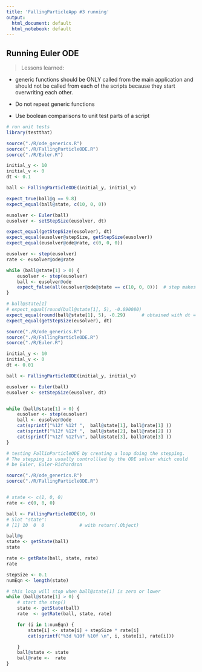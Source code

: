 ```yaml
---
title: 'FallingParticleApp #3 running'
output:
  html_document: default
  html_notebook: default
---
```


## Running Euler ODE
> Lessons learned: 

* generic functions should be ONLY called from the main application and
should not be called from each of the scripts because they start overwriting
each other.

* Do not repeat generic functions

* Use boolean comparisons to unit test parts of a script


```r
# run unit tests
library(testthat)

source("./R/ode_generics.R")
source("./R/FallingParticleODE.R")
source("./R/Euler.R")

initial_y <- 10
initial_v <- 0
dt <- 0.1

ball <- FallingParticleODE(initial_y, initial_v)

expect_true(ball@g == 9.8)
expect_equal(ball@state, c(10, 0, 0))

eusolver <- Euler(ball)
eusolver <- setStepSize(eusolver, dt)

expect_equal(getStepSize(eusolver), dt)
expect_equal(eusolver@stepSize, getStepSize(eusolver))
expect_equal(eusolver@ode@rate, c(0, 0, 0))

eusolver <- step(eusolver)
rate <- eusolver@ode@rate

while (ball@state[1] > 0) {
    eusolver <- step(eusolver)
    ball <- eusolver@ode
    expect_false(all(eusolver@ode@state == c(10, 0, 0)))  # step makes the original state vector to change
}

# ball@state[1]
# expect_equal(round(ball@state[1], 5), -0.090080)
expect_equal(round(ball@state[1], 5), -0.29)      # obtained with dt = 0.1
expect_equal(getStepSize(eusolver), dt)
```

```r
source("./R/ode_generics.R")
source("./R/FallingParticleODE.R")
source("./R/Euler.R")

initial_y <- 10
initial_v <- 0
dt <- 0.01

ball <- FallingParticleODE(initial_y, initial_v)

eusolver <- Euler(ball)
eusolver <- setStepSize(eusolver, dt)


while (ball@state[1] > 0) {
    eusolver <- step(eusolver)
    ball <- eusolver@ode
    cat(sprintf("%12f %12f ",  ball@state[1], ball@rate[1] ))
    cat(sprintf("%12f %12f ",  ball@state[2], ball@rate[2] ))
    cat(sprintf("%12f %12f\n", ball@state[3], ball@rate[3] ))
}
```



```r
# testing FallinParticleODE by creating a loop doing the stepping.
# The stepping is usually controllled by the ODE solver which could
# be Euler, Euler-Richardson

source("./R/ode_generics.R")
source("./R/FallingParticleODE.R")


# state <- c(1, 0, 0)
rate <- c(0, 0, 0)

ball <- FallingParticleODE(10, 0)
# Slot "state":
# [1] 10  0  0             # with return(.Object)

ball@g
state <- getState(ball)
state

rate <- getRate(ball, state, rate)
rate

stepSize <- 0.1
numEqn <- length(state)

# this loop will stop when ball@state[1] is zero or lower
while (ball@state[1] > 0) {
    # start the step()
    state <- getState(ball)
    rate  <- getRate(ball, state, rate)

    for (i in 1:numEqn) {
        state[i] <- state[i] + stepSize * rate[i]
        cat(sprintf("%3d %10f %10f \n", i, state[i], rate[i]))

    }
    ball@state <- state
    ball@rate <-  rate
}

```


